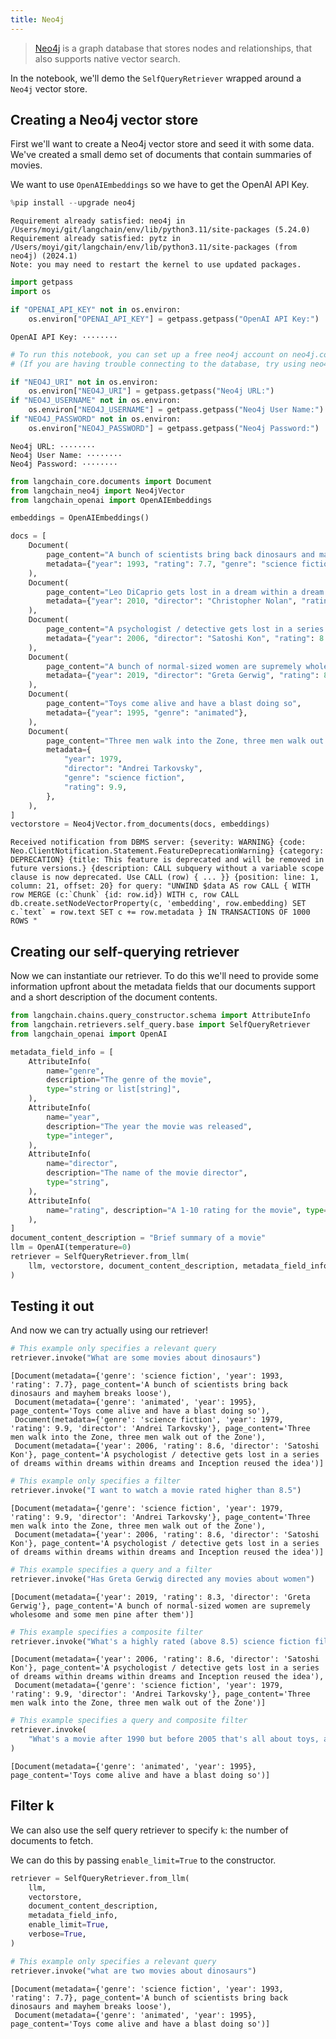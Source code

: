 ```yaml
---
title: Neo4j
---
```


>[Neo4j](https://neo4j.com/docs/) is a graph database that stores nodes and relationships, that also supports native vector search.

In the notebook, we'll demo the `SelfQueryRetriever` wrapped around a `Neo4j` vector store. 

## Creating a Neo4j vector store
First we'll want to create a Neo4j vector store and seed it with some data. We've created a small demo set of documents that contain summaries of movies.

We want to use `OpenAIEmbeddings` so we have to get the OpenAI API Key.


```python
%pip install --upgrade neo4j
```
```output
Requirement already satisfied: neo4j in /Users/moyi/git/langchain/env/lib/python3.11/site-packages (5.24.0)
Requirement already satisfied: pytz in /Users/moyi/git/langchain/env/lib/python3.11/site-packages (from neo4j) (2024.1)
Note: you may need to restart the kernel to use updated packages.
```

```python
import getpass
import os

if "OPENAI_API_KEY" not in os.environ:
    os.environ["OPENAI_API_KEY"] = getpass.getpass("OpenAI API Key:")
```
```output
OpenAI API Key: ········
```

```python
# To run this notebook, you can set up a free neo4j account on neo4j.com and input the following information.
# (If you are having trouble connecting to the database, try using neo4j+ssc: instead of neo4j+s)

if "NEO4J_URI" not in os.environ:
    os.environ["NEO4J_URI"] = getpass.getpass("Neo4j URL:")
if "NEO4J_USERNAME" not in os.environ:
    os.environ["NEO4J_USERNAME"] = getpass.getpass("Neo4j User Name:")
if "NEO4J_PASSWORD" not in os.environ:
    os.environ["NEO4J_PASSWORD"] = getpass.getpass("Neo4j Password:")
```
```output
Neo4j URL: ········
Neo4j User Name: ········
Neo4j Password: ········
```

```python
from langchain_core.documents import Document
from langchain_neo4j import Neo4jVector
from langchain_openai import OpenAIEmbeddings

embeddings = OpenAIEmbeddings()
```


```python
docs = [
    Document(
        page_content="A bunch of scientists bring back dinosaurs and mayhem breaks loose",
        metadata={"year": 1993, "rating": 7.7, "genre": "science fiction"},
    ),
    Document(
        page_content="Leo DiCaprio gets lost in a dream within a dream within a dream within a ...",
        metadata={"year": 2010, "director": "Christopher Nolan", "rating": 8.2},
    ),
    Document(
        page_content="A psychologist / detective gets lost in a series of dreams within dreams within dreams and Inception reused the idea",
        metadata={"year": 2006, "director": "Satoshi Kon", "rating": 8.6},
    ),
    Document(
        page_content="A bunch of normal-sized women are supremely wholesome and some men pine after them",
        metadata={"year": 2019, "director": "Greta Gerwig", "rating": 8.3},
    ),
    Document(
        page_content="Toys come alive and have a blast doing so",
        metadata={"year": 1995, "genre": "animated"},
    ),
    Document(
        page_content="Three men walk into the Zone, three men walk out of the Zone",
        metadata={
            "year": 1979,
            "director": "Andrei Tarkovsky",
            "genre": "science fiction",
            "rating": 9.9,
        },
    ),
]
vectorstore = Neo4jVector.from_documents(docs, embeddings)
```
```output
Received notification from DBMS server: {severity: WARNING} {code: Neo.ClientNotification.Statement.FeatureDeprecationWarning} {category: DEPRECATION} {title: This feature is deprecated and will be removed in future versions.} {description: CALL subquery without a variable scope clause is now deprecated. Use CALL (row) { ... }} {position: line: 1, column: 21, offset: 20} for query: "UNWIND $data AS row CALL { WITH row MERGE (c:`Chunk` {id: row.id}) WITH c, row CALL db.create.setNodeVectorProperty(c, 'embedding', row.embedding) SET c.`text` = row.text SET c += row.metadata } IN TRANSACTIONS OF 1000 ROWS "
```
## Creating our self-querying retriever
Now we can instantiate our retriever. To do this we'll need to provide some information upfront about the metadata fields that our documents support and a short description of the document contents.


```python
from langchain.chains.query_constructor.schema import AttributeInfo
from langchain.retrievers.self_query.base import SelfQueryRetriever
from langchain_openai import OpenAI

metadata_field_info = [
    AttributeInfo(
        name="genre",
        description="The genre of the movie",
        type="string or list[string]",
    ),
    AttributeInfo(
        name="year",
        description="The year the movie was released",
        type="integer",
    ),
    AttributeInfo(
        name="director",
        description="The name of the movie director",
        type="string",
    ),
    AttributeInfo(
        name="rating", description="A 1-10 rating for the movie", type="float"
    ),
]
document_content_description = "Brief summary of a movie"
llm = OpenAI(temperature=0)
retriever = SelfQueryRetriever.from_llm(
    llm, vectorstore, document_content_description, metadata_field_info, verbose=True
)
```

## Testing it out
And now we can try actually using our retriever!


```python
# This example only specifies a relevant query
retriever.invoke("What are some movies about dinosaurs")
```



```output
[Document(metadata={'genre': 'science fiction', 'year': 1993, 'rating': 7.7}, page_content='A bunch of scientists bring back dinosaurs and mayhem breaks loose'),
 Document(metadata={'genre': 'animated', 'year': 1995}, page_content='Toys come alive and have a blast doing so'),
 Document(metadata={'genre': 'science fiction', 'year': 1979, 'rating': 9.9, 'director': 'Andrei Tarkovsky'}, page_content='Three men walk into the Zone, three men walk out of the Zone'),
 Document(metadata={'year': 2006, 'rating': 8.6, 'director': 'Satoshi Kon'}, page_content='A psychologist / detective gets lost in a series of dreams within dreams within dreams and Inception reused the idea')]
```



```python
# This example only specifies a filter
retriever.invoke("I want to watch a movie rated higher than 8.5")
```



```output
[Document(metadata={'genre': 'science fiction', 'year': 1979, 'rating': 9.9, 'director': 'Andrei Tarkovsky'}, page_content='Three men walk into the Zone, three men walk out of the Zone'),
 Document(metadata={'year': 2006, 'rating': 8.6, 'director': 'Satoshi Kon'}, page_content='A psychologist / detective gets lost in a series of dreams within dreams within dreams and Inception reused the idea')]
```



```python
# This example specifies a query and a filter
retriever.invoke("Has Greta Gerwig directed any movies about women")
```



```output
[Document(metadata={'year': 2019, 'rating': 8.3, 'director': 'Greta Gerwig'}, page_content='A bunch of normal-sized women are supremely wholesome and some men pine after them')]
```



```python
# This example specifies a composite filter
retriever.invoke("What's a highly rated (above 8.5) science fiction film?")
```



```output
[Document(metadata={'year': 2006, 'rating': 8.6, 'director': 'Satoshi Kon'}, page_content='A psychologist / detective gets lost in a series of dreams within dreams within dreams and Inception reused the idea'),
 Document(metadata={'genre': 'science fiction', 'year': 1979, 'rating': 9.9, 'director': 'Andrei Tarkovsky'}, page_content='Three men walk into the Zone, three men walk out of the Zone')]
```



```python
# This example specifies a query and composite filter
retriever.invoke(
    "What's a movie after 1990 but before 2005 that's all about toys, and preferably is animated"
)
```



```output
[Document(metadata={'genre': 'animated', 'year': 1995}, page_content='Toys come alive and have a blast doing so')]
```


## Filter k

We can also use the self query retriever to specify `k`: the number of documents to fetch.

We can do this by passing `enable_limit=True` to the constructor.


```python
retriever = SelfQueryRetriever.from_llm(
    llm,
    vectorstore,
    document_content_description,
    metadata_field_info,
    enable_limit=True,
    verbose=True,
)
```


```python
# This example only specifies a relevant query
retriever.invoke("what are two movies about dinosaurs")
```



```output
[Document(metadata={'genre': 'science fiction', 'year': 1993, 'rating': 7.7}, page_content='A bunch of scientists bring back dinosaurs and mayhem breaks loose'),
 Document(metadata={'genre': 'animated', 'year': 1995}, page_content='Toys come alive and have a blast doing so')]
```



```python
```


```python

```

